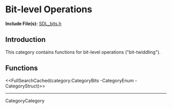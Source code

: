 
= Bit-level Operations =

'''Include File(s):''' [http://hg.libsdl.org/SDL/file/default/include/SDL_bits.h SDL_bits.h]


== Introduction ==

This category contains functions for bit-level operations ("bit-twiddling").

== Functions ==
<<FullSearchCached(category:CategoryBits -CategoryEnum -CategoryStruct)>>

----
CategoryCategory
